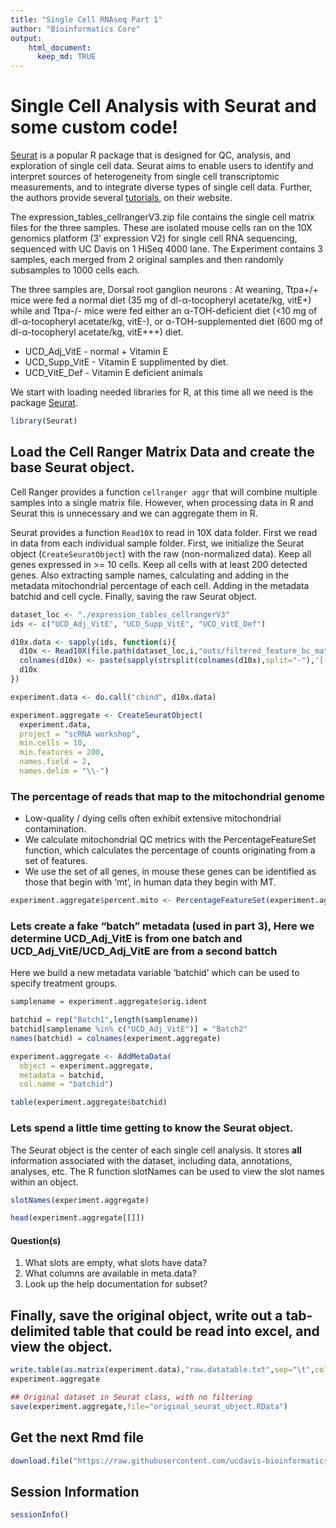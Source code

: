 ```yaml
---
title: "Single Cell RNAseq Part 1"
author: "Bioinformatics Core"
output:
    html_document:
      keep_md: TRUE
---
```


# Single Cell Analysis with Seurat and some custom code!

[Seurat](http://satijalab.org/seurat/) is a popular R package that is designed for QC, analysis, and exploration of single cell data. Seurat aims to enable users to identify and interpret sources of heterogeneity from single cell transcriptomic measurements, and to integrate diverse types of single cell data. Further, the authors provide several [tutorials](https://satijalab.org/seurat/vignettes.html), on their website.

The expression_tables_cellrangerV3.zip file contains the single cell matrix files for the three samples. These are isolated mouse cells ran on the 10X genomics platform (3' expression V2) for single cell RNA sequencing, sequenced with UC Davis on 1 HiSeq 4000 lane. The Experiment contains 3 samples, each merged from 2 original samples and then randomly subsamples to 1000 cells each.

The three samples are, Dorsal root ganglion neurons :
At weaning, Ttpa+/+ mice were fed a normal diet (35 mg of dl-α-tocopheryl acetate/kg, vitE+) while and Ttpa-/- mice were fed either an α-TOH-deficient diet (<10 mg of dl-α-tocopheryl acetate/kg, vitE-), or α-TOH-supplemented diet (600 mg of dl-α-tocopheryl acetate/kg, vitE+++) diet.

* UCD_Adj_VitE - normal + Vitamin E
* UCD_Supp_VitE - Vitamin E supplimented by diet.
* UCD_VitE_Def - Vitamin E deficient animals

We start with loading needed libraries for R, at this time all we need is the package [Seurat](http://satijalab.org/seurat/).
```r
library(Seurat)
```

## Load the Cell Ranger Matrix Data and create the base Seurat object.
Cell Ranger provides a function `cellranger aggr` that will combine multiple samples into a single matrix file. However, when processing data in R and Seurat this is unnecessary and we can aggregate them in R.

Seurat provides a function `Read10X` to read in 10X data folder. First we read in data from each individual sample folder. First, we initialize the Seurat object (`CreateSeuratObject`) with the raw (non-normalized data). Keep all genes expressed in >= 10 cells. Keep all cells with at least 200 detected genes. Also extracting sample names, calculating and adding in the metadata mitochondrial percentage of each cell. Adding in the metadata batchid and cell cycle. Finally, saving the raw Seurat object.

```r
dataset_loc <- "./expression_tables_cellrangerV3"
ids <- c("UCD_Adj_VitE", "UCD_Supp_VitE", "UCD_VitE_Def")

d10x.data <- sapply(ids, function(i){
  d10x <- Read10X(file.path(dataset_loc,i,"outs/filtered_feature_bc_matrix"))
  colnames(d10x) <- paste(sapply(strsplit(colnames(d10x),split="-"),'[[',1L),i,sep="-")
  d10x
})

experiment.data <- do.call("cbind", d10x.data)

experiment.aggregate <- CreateSeuratObject(
  experiment.data,
  project = "scRNA workshop",
  min.cells = 10,
  min.features = 200,
  names.field = 2,
  names.delim = "\\-")
```

### The percentage of reads that map to the mitochondrial genome

* Low-quality / dying cells often exhibit extensive mitochondrial contamination.
* We calculate mitochondrial QC metrics with the PercentageFeatureSet function, which calculates the percentage of counts originating from a set of features.
* We use the set of all genes, in mouse these genes can be identified as those that begin with 'mt', in human data they begin with MT.

```r
experiment.aggregate$percent.mito <- PercentageFeatureSet(experiment.aggregate, pattern = "^mt-")
```

### Lets create a fake "batch" metadata (used in part 3), Here we determine UCD_Adj_VitE is from one batch and UCD_Adj_VitE/UCD_Adj_VitE are from a second battch

Here we build a new metadata variable 'batchid' which can be used to specify treatment groups.
```r
samplename = experiment.aggregate$orig.ident

batchid = rep("Batch1",length(samplename))
batchid[samplename %in% c("UCD_Adj_VitE")] = "Batch2"
names(batchid) = colnames(experiment.aggregate)

experiment.aggregate <- AddMetaData(
  object = experiment.aggregate,
  metadata = batchid,
  col.name = "batchid")

table(experiment.aggregate$batchid)
```

### Lets spend a little time getting to know the Seurat object.

The Seurat object is the center of each single cell analysis. It stores __all__ information associated with the dataset, including data, annotations, analyses, etc. The R function slotNames can be used to view the slot names within an object.

```r
slotNames(experiment.aggregate)
```

```r
head(experiment.aggregate[[]])
```

#### Question(s)

1. What slots are empty, what slots have data?
2. What columns are available in meta.data?
3. Look up the help documentation for subset?

## Finally, save the original object, write out a tab-delimited table that could be read into excel, and view the object.
```r
write.table(as.matrix(experiment.data),"raw.datatable.txt",sep="\t",col.names=T,row.names=T)
experiment.aggregate

## Original dataset in Seurat class, with no filtering
save(experiment.aggregate,file="original_seurat_object.RData")
```

## Get the next Rmd file
```r
download.file("https://raw.githubusercontent.com/ucdavis-bioinformatics-training/2019-single-cell-RNA-sequencing-Workshop-UCD_UCSF/master/scrnaseq_analysis/scRNA_Workshop-PART2.Rmd", "scRNA_Workshop-PART2.Rmd")
```

## Session Information
```r
sessionInfo()
```
